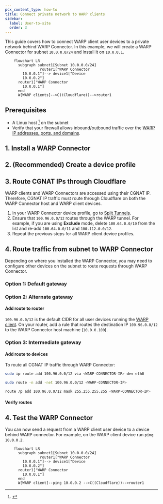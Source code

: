 ```yaml
---
pcx_content_type: how-to
title: Connect private network to WARP clients
sidebar:
  label: User-to-site
  order: 3
---
```



This guide covers how to connect WARP client user devices to a private network behind WARP Connector. In this example, we will create a WARP Connector for subnet `10.0.0.0/24` and install it on `10.0.0.1`.

```mermaid
    flowchart LR
      subgraph subnet1[Subnet 10.0.0.0/24]
				router1["WARP Connector
        10.0.0.1"]--> device1["Device
        10.0.0.2"]
      router1["WARP Connector
        10.0.0.1"]
      end
      W[WARP clients]-->C((Cloudflare))-->router1
```

## Prerequisites

- A Linux host [^1] on the subnet
- Verify that your firewall allows inbound/outbound traffic over the [WARP IP addresses, ports, and domains](/cloudflare-one/connections/connect-devices/warp/deployment/firewall/).

## 1. Install a WARP Connector

<Render file="tunnel/warp-connector-install" />

## 2. (Recommended) Create a device profile

<Render file="tunnel/warp-connector-device-profile" />

## 3. Route CGNAT IPs through Cloudflare

WARP clients and WARP Connectors are accessed using their  <GlossaryTooltip term="CGNAT IP">CGNAT IP</GlossaryTooltip>. Therefore, CGNAT IP traffic must route through Cloudflare on both the WARP Connector host and WARP client devices.

1. In your WARP Connector device profile, go to [Split Tunnels](/cloudflare-one/connections/connect-devices/warp/configure-warp/route-traffic/split-tunnels/).
2. Ensure that `100.96.0.0/12` routes through the WARP tunnel. For example, if you are using **Exclude** mode, delete `100.64.0.0/10` from the list and re-add `100.64.0.0/11` and `100.112.0.0/12`.
3. Repeat the previous steps for all WARP client device profiles.

## 4. Route traffic from subnet to WARP Connector

Depending on where you installed the WARP Connector, you may need to configure other devices on the subnet to route requests through WARP Connector.

### Option 1: Default gateway

<Render file="tunnel/warp-connector-default-gateway" />

### Option 2: Alternate gateway

<Render file="tunnel/warp-connector-alternate-gateway" />

#### Add route to router

`100.96.0.0/12` is the default CIDR for all user devices running the [WARP client](/cloudflare-one/connections/connect-devices/warp/). On your router, add a rule that routes the destination IP `100.96.0.0/12` to the WARP Connector host machine (`10.0.0.100`).

<Render file="tunnel/warp-connector-alternate-gateway-flow" />

### Option 3: Intermediate gateway

<Render file="tunnel/warp-connector-intermediate-gateway" />

#### Add route to devices

To route all <GlossaryTooltip term="CGNAT IP">CGNAT IP</GlossaryTooltip> traffic through WARP Connector:

<Tabs> <TabItem label="Linux">

```sh
sudo ip route add 100.96.0.0/12 via <WARP-CONNECTOR-IP> dev eth0
```

</TabItem> <TabItem label="macOS">

```sh
sudo route -n add -net 100.96.0.0/12 <WARP-CONNECTOR-IP>
```

</TabItem>

<TabItem label="Windows">

```bash
route /p add 100.96.0.0/12 mask 255.255.255.255 <WARP-CONNECTOR-IP>
```

</TabItem> </Tabs>

#### Verify routes

<Render file="tunnel/warp-connector-verify-routes" />

## 4. Test the WARP Connector

You can now send a request from a WARP client user device to a device behind WARP connector. For example, on the WARP client device run `ping 10.0.0.2`.

```mermaid
    flowchart LR
      subgraph subnet1[Subnet 10.0.0.0/24]
				router1["WARP Connector
        10.0.0.1"]--> device1["Device
        10.0.0.2"]
      router1["WARP Connector
        10.0.0.1"]
      end
      W[WARP client]--ping 10.0.0.2 -->C((Cloudflare))-->router1
```

[^1]: <Render file="tunnel/warp-connector-linux-packages" />